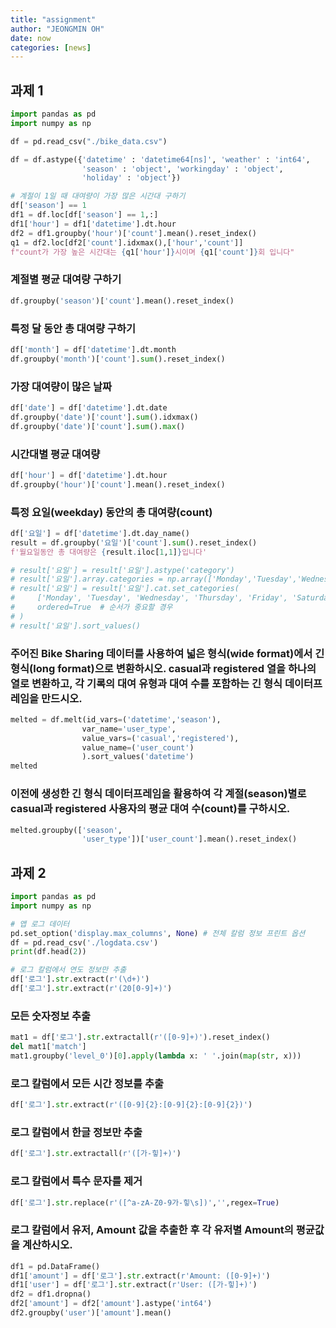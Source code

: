 ```yaml
---
title: "assignment"
author: "JEONGMIN OH"
date: now
categories: [news]
---
```


## 과제 1

```python
import pandas as pd
import numpy as np

df = pd.read_csv("./bike_data.csv")

df = df.astype({'datetime' : 'datetime64[ns]', 'weather' : 'int64', 
                'season' : 'object', 'workingday' : 'object', 
                'holiday' : 'object'})

# 계절이 1일 때 대여량이 가장 많은 시간대 구하기
df['season'] == 1
df1 = df.loc[df['season'] == 1,:]
df1['hour'] = df1['datetime'].dt.hour
df2 = df1.groupby('hour')['count'].mean().reset_index()
q1 = df2.loc[df2['count'].idxmax(),['hour','count']]
f"count가 가장 높은 시간대는 {q1['hour']}시이며 {q1['count']}회 입니다"

```


### 계절별 평균 대여량 구하기
```python
df.groupby('season')['count'].mean().reset_index()
```


### 특정 달 동안 총 대여량 구하기
```python
df['month'] = df['datetime'].dt.month
df.groupby('month')['count'].sum().reset_index()

```


### 가장 대여량이 많은 날짜
```python
df['date'] = df['datetime'].dt.date
df.groupby('date')['count'].sum().idxmax()
df.groupby('date')['count'].sum().max()

```


### 시간대별 평균 대여량
```python
df['hour'] = df['datetime'].dt.hour
df.groupby('hour')['count'].mean().reset_index()
```


### 특정 요일(weekday) 동안의 총 대여량(count)
```python
df['요일'] = df['datetime'].dt.day_name()
result = df.groupby('요일')['count'].sum().reset_index()
f'월요일동안 총 대여량은 {result.iloc[1,1]}입니다'

# result['요일'] = result['요일'].astype('category')
# result['요일'].array.categories = np.array(['Monday','Tuesday','Wednesday','Thursday','Friday','Saturday','Sunday'])
# result['요일'] = result['요일'].cat.set_categories(
#     ['Monday', 'Tuesday', 'Wednesday', 'Thursday', 'Friday', 'Saturday', 'Sunday'],
#     ordered=True  # 순서가 중요할 경우
# )
# result['요일'].sort_values()
```


### 주어진 Bike Sharing 데이터를 사용하여 넓은 형식(wide format)에서 긴 형식(long format)으로 변환하시오. casual과 registered 열을 하나의 열로 변환하고, 각 기록의 대여 유형과 대여 수를 포함하는 긴 형식 데이터프레임을 만드시오.
```python
melted = df.melt(id_vars=('datetime','season'),
                var_name='user_type',
                value_vars=('casual','registered'),
                value_name=('user_count')
                ).sort_values('datetime')
melted
```


### 이전에 생성한 긴 형식 데이터프레임을 활용하여 각 계절(season)별로 casual과 registered 사용자의 평균 대여 수(count)를 구하시오.
```python
melted.groupby(['season',
                'user_type'])['user_count'].mean().reset_index()
```

## 과제 2

```python

import pandas as pd
import numpy as np

# 앱 로그 데이터
pd.set_option('display.max_columns', None) # 전체 칼럼 정보 프린트 옵션
df = pd.read_csv('./logdata.csv')
print(df.head(2))

# 로그 칼럼에서 연도 정보만 추출
df['로그'].str.extract(r'(\d+)')
df['로그'].str.extract(r'(20[0-9]+)')
```


### 모든 숫자정보 추출
```python
mat1 = df['로그'].str.extractall(r'([0-9]+)').reset_index()
del mat1['match']
mat1.groupby('level_0')[0].apply(lambda x: ' '.join(map(str, x)))
```


### 로그 칼럼에서 모든 시간 정보를 추출
```python
df['로그'].str.extract(r'([0-9]{2}:[0-9]{2}:[0-9]{2})')
```


### 로그 칼럼에서 한글 정보만 추출
```python
df['로그'].str.extractall(r'([가-힣]+)')
```


### 로그 칼럼에서 특수 문자를 제거
```python
df['로그'].str.replace(r'([^a-zA-Z0-9가-힣\s])','',regex=True)
```


### 로그 칼럼에서 유저, Amount 값을 추출한 후 각 유저별 Amount의 평균값을 계산하시오.
```python
df1 = pd.DataFrame()
df1['amount'] = df['로그'].str.extract(r'Amount: ([0-9]+)')
df1['user'] = df['로그'].str.extract(r'User: ([가-힣]+)')
df2 = df1.dropna()
df2['amount'] = df2['amount'].astype('int64')
df2.groupby('user')['amount'].mean()
```